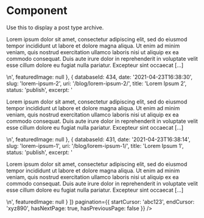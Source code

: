 
<Meta title="Components/Molecules/Archive" component={Archive} />

# Component

Use this to display a post type archive.

<Canvas>
  <Story name="Component">
    <Archive
      post={{
        seo: {
          breadcrumbs: [],
          canonical: 'https://nextjswp.test/blog',
          title: 'Post Archive - Next.js WordPress Starter',
          metaDesc: '',
          metaRobotsNofollow: 'follow',
          metaRobotsNoindex: 'index',
          opengraphAuthor: '',
          opengraphModifiedTime: '2021-01-04T23:00:34+00:00',
          opengraphPublishedTime: '',
          opengraphImage: {},
          siteTitle: 'Next.js WordPress Starter',
          siteDescription:
            'Our starter for headless WordPress projects. View the Github repo and read the wiki to learn more.',
          social: {}
        }
      }}
      posts={[
        {
          databaseId: 437,
          date: '2021-04-23T16:40:39',
          slug: 'lorem-ipsum-3',
          uri: '/blog/lorem-ipsum-3/',
          title: 'Lorem Ipsum 3',
          status: 'publish',
          excerpt:
            '<p>Lorem ipsum dolor sit amet, consectetur adipiscing elit, sed do eiusmod tempor incididunt ut labore et dolore magna aliqua. Ut enim ad minim veniam, quis nostrud exercitation ullamco laboris nisi ut aliquip ex ea commodo consequat. Duis aute irure dolor in reprehenderit in voluptate velit esse cillum dolore eu fugiat nulla pariatur. Excepteur sint occaecat [&hellip;]</p>\n',
          featuredImage: null
        },
        {
          databaseId: 434,
          date: '2021-04-23T16:38:30',
          slug: 'lorem-ipsum-2',
          uri: '/blog/lorem-ipsum-2/',
          title: 'Lorem Ipsum 2',
          status: 'publish',
          excerpt:
            '<p>Lorem ipsum dolor sit amet, consectetur adipiscing elit, sed do eiusmod tempor incididunt ut labore et dolore magna aliqua. Ut enim ad minim veniam, quis nostrud exercitation ullamco laboris nisi ut aliquip ex ea commodo consequat. Duis aute irure dolor in reprehenderit in voluptate velit esse cillum dolore eu fugiat nulla pariatur. Excepteur sint occaecat [&hellip;]</p>\n',
          featuredImage: null
        },
        {
          databaseId: 431,
          date: '2021-04-23T16:38:14',
          slug: 'lorem-ipsum-1',
          uri: '/blog/lorem-ipsum-1/',
          title: 'Lorem Ipsum 1',
          status: 'publish',
          excerpt:
            '<p>Lorem ipsum dolor sit amet, consectetur adipiscing elit, sed do eiusmod tempor incididunt ut labore et dolore magna aliqua. Ut enim ad minim veniam, quis nostrud exercitation ullamco laboris nisi ut aliquip ex ea commodo consequat. Duis aute irure dolor in reprehenderit in voluptate velit esse cillum dolore eu fugiat nulla pariatur. Excepteur sint occaecat [&hellip;]</p>\n',
          featuredImage: null
        }
      ]}
      pagination={{
        startCursor: 'abc123',
        endCursor: 'xyz890',
        hasNextPage: true,
        hasPreviousPage: false
      }}
    />
  </Story>
</Canvas>
